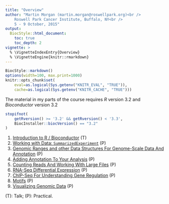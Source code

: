 ```yaml
---
title: "Overview"
author: "Martin Morgan (martin.morgan@roswellpark.org)<br />
    Roswell Park Cancer Institute, Buffalo, NY<br />
    5 - 9 October, 2015"
output:
  BiocStyle::html_document:
    toc: true
    toc_depth: 2
vignette: >
  % \VignetteIndexEntry{Overview}
  % \VignetteEngine{knitr::rmarkdown}
---
```


```r
BiocStyle::markdown()
options(width=100, max.print=1000)
knitr::opts_chunk$set(
    eval=as.logical(Sys.getenv("KNITR_EVAL", "TRUE")),
    cache=as.logical(Sys.getenv("KNITR_CACHE", "TRUE")))
```

The material in my parts of the course requires _R_ version 3.2 and
_Bioconductor_ version 3.2

```r
stopifnot(
    getRversion() >= '3.2' && getRversion() < '3.3',
    BiocInstaller::biocVersion() == "3.2"
)
```

1. [Introduction to R / Bioconductor](V1-Introduction.html) (T)
2. [Working with Data: `SummarizedExperiment`](V2-WorkingWithData.html) (P)
3. [Genomic Ranges and other Data Structures For Genome-Scale Data And Annotation](V3-GenomicRanges.html) (P)
4. [Adding Annotation To Your Analysis](V4-Annotation.html) (P)
5. [Counting Reads And Working With Large Files](V5-LargeFiles.html) (P)
6. [RNA-Seq Differential Expression](V6-RNASeq.html) (P)
7. [ChIP-Seq For Understanding Gene Regulation](V7-ChIPSeq.html) (P)
8. [Motifs](V8-Motifs.html) (P)
9. [Visualizing Genomic Data](V9-Visualization.html) (P)

(T): Talk; (P): Practical.